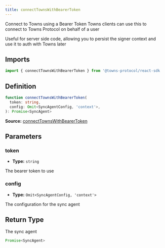 ```yaml
---
title: connectTownsWithBearerToken
---
```

Connect to Towns using a Bearer Token Towns clients can use this to connect to Towns Protocol on behalf of a user

Useful for server side code, allowing you to persist the signer context and use it to auth with Towns later

## Imports

```ts
import { connectTownsWithBearerToken } from '@towns-protocol/react-sdk'
```

## Definition

```ts
function connectTownsWithBearerToken(
  token: string,
  config: Omit<SyncAgentConfig, 'context'>,
): Promise<SyncAgent>
```

**Source:** [connectTownsWithBearerToken](https://github.com/towns-protocol/towns/blob/main/packages/react-sdk/src/connectTowns.ts)

## Parameters

### token

- **Type:** `string`

The bearer token to use

### config

- **Type:** `Omit<SyncAgentConfig, 'context'>`

The configuration for the sync agent

## Return Type

The sync agent

```ts
Promise<SyncAgent>
```
